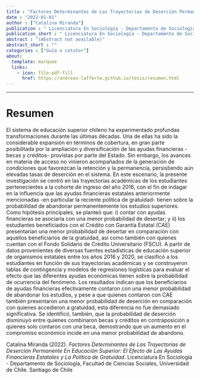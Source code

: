 ```yaml
---
title : "Factores Determinantes de Las Trayectorias de Deserción Permanente En Educación Superior: El Efecto de Las Ayudas Financieras Estatales y La Política de Gratuidad"
date : "2022-01-01"
author : ["Catalina Miranda"]
publication : " Licenciatura En Sociología - Departamento de Sociología, Facultad de Ciencias Sociales, Universidad de Chile. Santiago de Chile"
publication_short : " Licenciatura En Sociología - Departamento de Sociología, Facultad de Ciencias Sociales, Universidad de Chile. Santiago de Chile"
abstract : "(Abstract not available)"
abstract_short : ""
categories : ["Guía o cotutor"]
about:
  template: marquee
  links:
    - icon: file-pdf-fill
      href: https://andreas-lafferte.github.io/tesis/resumen.html
---
```

---

# Resumen
El sistema de educación superior chileno ha experimentado profundas transformaciones
durante las últimas décadas. Una de ellas ha sido la considerable expansión en términos de
cobertura, en gran parte posibilitada por la ampliación y diversificación de las ayudas
financieras -becas y créditos- provistas por parte del Estado. Sin embargo, los avances en
materia de acceso no vinieron acompañados de la generación de condiciones que favorezcan
la retención y la permanencia, persistiendo aún elevadas tasas de deserción en el sistema. En
este escenario, la presente investigación se centró en las trayectorias académicas de los
estudiantes pertenecientes a la cohorte de ingreso del año 2016, con el fin de indagar en la
influencia que las ayudas financieras estatales anteriormente mencionadas -en particular la
reciente política de gratuidad- tienen sobre la probabilidad de abandonar permanentemente
los estudios superiores. Como hipótesis principales, se planteó que: i) contar con ayudas
financieras se asociaría con una menor probabilidad de desertar; y ii) los estudiantes
beneficiados con el Crédito con Garantía Estatal (CAE) presentarían una menor probabilidad
de desertar en comparación con aquellos beneficiarios de la gratuidad, así como también con
quienes cuentan con el Fondo Solidario de Crédito Universitario (FSCU). A partir de datos
provenientes de diversas fuentes estadísticas de educación superior de organismos estatales
entre los años 2016 y 2020, se clasificó a los estudiantes en función de sus trayectorias
académicas y se construyeron tablas de contingencia y modelos de regresiones logísticas para
evaluar el efecto que las diferentes ayudas económicas tienen sobre la probabilidad de
ocurrencia del fenómeno. Los resultados indican que los beneficiarios de ayudas financieras
efectivamente contaron con una menor probabilidad de abandonar los estudios, y pese a que
quienes contaron con CAE también presentaron una menor probabilidad de deserción en
comparación con quienes accedieron a gratuidad, esta diferencia no fue demasiado
significativa. Se identificó, también, que la probabilidad de deserción disminuyó entre
quienes combinaron becas y créditos en contraposición a quienes solo contaron con una beca,
demostrando que un aumento en el compromiso económico incide en una menor
probabilidad de abandono.


::: {.callout-note title="How to cite this work"}

Catalina Miranda (2022). *Factores Determinantes de Las Trayectorias de Deserción Permanente En Educación Superior: El Efecto de Las Ayudas Financieras Estatales y La Política de Gratuidad*.  Licenciatura En Sociología - Departamento de Sociología, Facultad de Ciencias Sociales, Universidad de Chile. Santiago de Chile

:::

